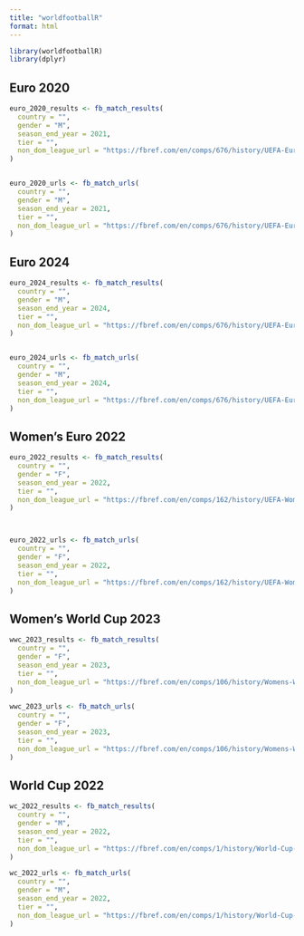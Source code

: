 ```yaml
---
title: "worldfootballR"
format: html
---
```


```r
library(worldfootballR)
library(dplyr)
```

## Euro 2020

```r

euro_2020_results <- fb_match_results(
  country = "",
  gender = "M",
  season_end_year = 2021,
  tier = "",
  non_dom_league_url = "https://fbref.com/en/comps/676/history/UEFA-Euro-Seasons"
)


euro_2020_urls <- fb_match_urls(
  country = "",
  gender = "M",
  season_end_year = 2021,
  tier = "",
  non_dom_league_url = "https://fbref.com/en/comps/676/history/UEFA-Euro-Seasons"
)

```


## Euro 2024

```r

euro_2024_results <- fb_match_results(
  country = "",
  gender = "M",
  season_end_year = 2024,
  tier = "",
  non_dom_league_url = "https://fbref.com/en/comps/676/history/UEFA-Euro-Seasons"
)


euro_2024_urls <- fb_match_urls(
  country = "",
  gender = "M",
  season_end_year = 2024,
  tier = "",
  non_dom_league_url = "https://fbref.com/en/comps/676/history/UEFA-Euro-Seasons"
)
```

## Women's Euro 2022

```r

euro_2022_results <- fb_match_results(
  country = "",
  gender = "F",
  season_end_year = 2022,
  tier = "",
  non_dom_league_url = "https://fbref.com/en/comps/162/history/UEFA-Womens-Euro-Seasons"
)



euro_2022_urls <- fb_match_urls(
  country = "",
  gender = "F",
  season_end_year = 2022,
  tier = "",
  non_dom_league_url = "https://fbref.com/en/comps/162/history/UEFA-Womens-Euro-Seasons"
)


```


## Women's World Cup 2023

```r

wwc_2023_results <- fb_match_results(
  country = "",
  gender = "F",
  season_end_year = 2023,
  tier = "",
  non_dom_league_url = "https://fbref.com/en/comps/106/history/Womens-World-Cup-Seasons"
)

wwc_2023_urls <- fb_match_urls(
  country = "",
  gender = "F",
  season_end_year = 2023,
  tier = "",
  non_dom_league_url = "https://fbref.com/en/comps/106/history/Womens-World-Cup-Seasons"
)
```


## World Cup 2022

```r
wc_2022_results <- fb_match_results(
  country = "",
  gender = "M",
  season_end_year = 2022,
  tier = "",
  non_dom_league_url = "https://fbref.com/en/comps/1/history/World-Cup-Seasons"
)

wc_2022_urls <- fb_match_urls(
  country = "",
  gender = "M",
  season_end_year = 2022,
  tier = "",
  non_dom_league_url = "https://fbref.com/en/comps/1/history/World-Cup-Seasons"
)
```




